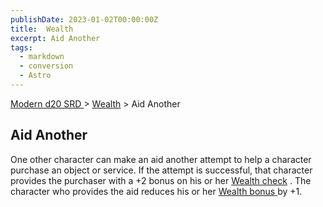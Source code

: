 ```yaml
---
publishDate: 2023-01-02T00:00:00Z
title:  Wealth
excerpt: Aid Another
tags:
  - markdown
  - conversion
  - Astro
---
```


[ Modern d20 SRD ](/#modernD20) > [ Wealth](modern-d20-srd-wealth-index) > Aid Another

##  Aid Another

One other character can make an aid another attempt to help a character
purchase an object or service. If the attempt is successful, that character
provides the purchaser with a +2 bonus on his or her [ Wealth check](modern-d20-srd-wealth-wealth-check) . The character who provides the aid
reduces his or her [ Wealth bonus ](modern-d20-srd-wealth-wealth-bonus) by +1.

